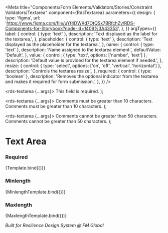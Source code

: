 
<Meta
  title="Components/Form Elements/Validators/Stories/Constraint Validators/Textarea"
  component={RdsTextarea}
  parameters={{
    design: {
      type: 'figma',
      url: 'https://www.figma.com/file/uYf4DWKd7OtQSx7BRfchZv/RDS-Components-for-Storybook?node-id=1409%3A43353',
    },
  }}
  argTypes={{
    label: {
      control: { type: 'text' },
      description: 'Text displayed as the label for the textarea.',
    },
    placeholder: {
      control: { type: 'text' },
      description: 'Text displayed as the placeholder for the textarea.',
    },
    name: {
      control: { type: 'text' },
      description: 'Name assigned to the textarea element.',
      defaultValue: 'Default',
    },
    value: {
      control: { type: 'text', options: ['number', 'text'] },
      description: 'Default value is provided for the textarea element if needed.',
    },
    resize: {
      control: { type: 'select', options: ['on', 'off', 'vertical', 'horizontal'] },
      description: 'Controls the textarea resize.',
    },
    required: {
      control: { type: 'boolean' },
      description: 'Removes the optional indicator from the textarea and makes it required for form submission.',
    },
  }}
/>

  <rds-textarea {...args}>
    <span slot="error-text">This field is required.</span>
  </rds-textarea>
);

  <rds-textarea {...args}>
    <span slot="help-text">Comments must be greater than 10 characters.</span>
    <span slot="error-text">Comments must be greater than 10 characters.</span>
  </rds-textarea>
);

  <rds-textarea {...args}>
    <span slot="help-text">Comments cannot be greater than 50 characters.</span>
    <span slot="error-text">Comments cannot be greater than 50 characters.</span>
  </rds-textarea>
);

# Text Area

### Required

<Canvas>
  <Story
    name="Required"
    args={{
      label: 'Comments',
      required: true,
      validate: true,
    }}
  >
    {Template.bind({})}
  </Story>
</Canvas>

### Minlength

<Canvas>
  <Story
    name="Minlength"
    args={{
      label: 'Comments',
      minlength: 10,
      validate: true,
    }}
  >
    {MinlengthTemplate.bind({})}
  </Story>
</Canvas>

### Maxlength

<Canvas>
  <Story
    name="Maxlength"
    args={{
      label: 'Comments',
      maxlength: 50,
      validate: true,
    }}
  >
    {MaxlengthTemplate.bind({})}
  </Story>
</Canvas>

_Built for Resilience Design System @ FM Global_
